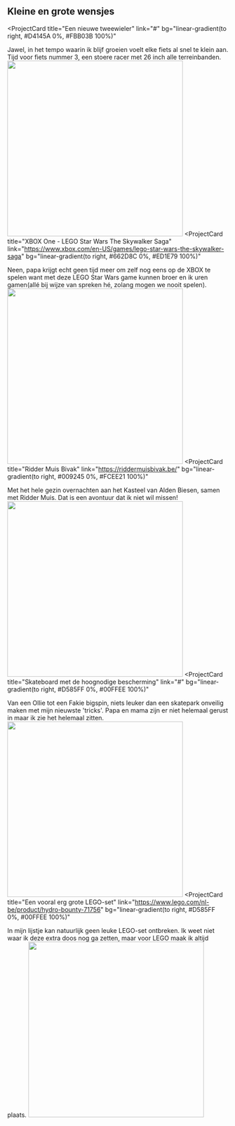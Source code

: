 ## Kleine en grote wensjes

<ProjectCard
  title="Een nieuwe tweewieler"
  link="#"
  bg="linear-gradient(to right, #D4145A 0%, #FBB03B 100%)"
>
  Jawel, in het tempo waarin ik blijf groeien voelt elke fiets al snel te klein aan. Tijd voor fiets nummer 3, een stoere racer met 26 inch alle terreinbanden.
  <img src="/fiets.jpg" width="400" />
</ProjectCard>
<ProjectCard
  title="XBOX One - LEGO Star Wars The Skywalker Saga"
  link="https://www.xbox.com/en-US/games/lego-star-wars-the-skywalker-saga"
  bg="linear-gradient(to right, #662D8C 0%, #ED1E79 100%)"
>
  Neen, papa krijgt echt geen tijd meer om zelf nog eens op de XBOX te spelen want met deze LEGO Star Wars game kunnen broer en ik uren gamen(allé bij wijze van spreken hé, zolang mogen we nooit spelen).
  <img src="/legostarwarsgamexbox.webp" width="400" />
</ProjectCard>
<ProjectCard
  title="Ridder Muis Bivak"
  link="https://riddermuisbivak.be/"
  bg="linear-gradient(to right, #009245 0%, #FCEE21 100%)"
>
  Met het hele gezin overnachten aan het Kasteel van Alden Biesen, samen met Ridder Muis. Dat is een avontuur dat ik niet wil missen!
  <img src="/riddermuisbivak.png" width="400" />
</ProjectCard>
<ProjectCard
  title="Skateboard met de hoognodige bescherming"
  link="#"
  bg="linear-gradient(to right, #D585FF 0%, #00FFEE 100%)"
>
  Van een Ollie tot een Fakie bigspin, niets leuker dan een skatepark onveilig maken met mijn nieuwste 'tricks'. Papa en mama zijn er niet helemaal gerust in maar ik zie het helemaal zitten.
  <img src="/skateboardenbescherming.webp" width="400" />
</ProjectCard>
<ProjectCard
  title="Een vooral erg grote LEGO-set"
  link="https://www.lego.com/nl-be/product/hydro-bounty-71756"
  bg="linear-gradient(to right, #D585FF 0%, #00FFEE 100%)"
>
  In mijn lijstje kan natuurlijk geen leuke LEGO-set ontbreken. Ik weet niet waar ik deze extra doos nog ga zetten, maar voor LEGO maak ik altijd plaats.
  <img src="/legobox.jpg" width="400" />
</ProjectCard>

